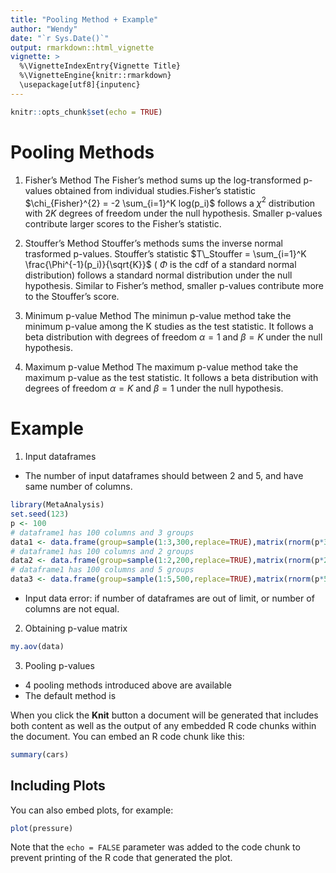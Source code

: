 ```yaml
---
title: "Pooling Method + Example"
author: "Wendy"
date: "`r Sys.Date()`"
output: rmarkdown::html_vignette
vignette: >
  %\VignetteIndexEntry{Vignette Title}
  %\VignetteEngine{knitr::rmarkdown}
  \usepackage[utf8]{inputenc}
---
```


```r
knitr::opts_chunk$set(echo = TRUE)
```

# Pooling Methods

1. Fisher's Method
  The Fisher's method sums up the log-transformed p-values obtained from individual studies.Fisher's statistic $\chi_{Fisher}^{2} = -2 \sum_{i=1}^K log(p_i)$ follows a $\chi^{2}$ distribution with $2K$ degrees of freedom under the null hypothesis. Smaller p-values contribute larger scores to the Fisher's statistic.
  
2. Stouffer's Method
  Stouffer's methods sums the inverse normal trasformed p-values. Stouffer's statistic $T\_Stouffer = \sum_{i=1}^K \frac{\Phi^{-1}(p_i)}{\sqrt{K}}$ ( $\Phi$ is the cdf of a standard normal distribution) follows a standard normal distribution under the null hypothesis. Similar to Fisher's method, smaller p-values contribute more to the Stouffer's score.
  
3. Minimum p-value Method
  The minimun p-value method take the minimum p-value among the K studies as the test statistic. It follows a beta distribution with degrees of freedom $\alpha = 1$ and $\beta = K$ under the null hypothesis.
  
4. Maximum p-value Method
  The maximum p-value method take the maximum p-value as the test statistic. It follows a beta distribution with degrees of freedom $\alpha = K$ and $\beta = 1$ under the null hypothesis.
 
# Example

1. Input dataframes
  * The number of input dataframes should between 2 and 5, and have same number of columns.

```r
library(MetaAnalysis)
set.seed(123)
p <- 100
# dataframe1 has 100 columns and 3 groups
data1 <- data.frame(group=sample(1:3,300,replace=TRUE),matrix(rnorm(p*300),ncol=p))
# dataframe1 has 100 columns and 2 groups
data2 <- data.frame(group=sample(1:2,200,replace=TRUE),matrix(rnorm(p*200),ncol=p))
# dataframe1 has 100 columns and 5 groups
data3 <- data.frame(group=sample(1:5,500,replace=TRUE),matrix(rnorm(p*500),ncol=p))
```
  * Input data error: if number of dataframes are out of limit, or number of columns are not equal.

2. Obtaining p-value matrix

```r
my.aov(data)
```

3. Pooling p-values
  * 4 pooling methods introduced above are available
  * The default method is 
  
  
When you click the **Knit** button a document will be generated that includes both content as well as the output of any embedded R code chunks within the document. You can embed an R code chunk like this:

```r
summary(cars)
```

## Including Plots

You can also embed plots, for example:

```r
plot(pressure)
```

Note that the `echo = FALSE` parameter was added to the code chunk to prevent printing of the R code that generated the plot.
